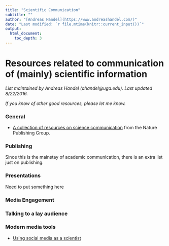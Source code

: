```yaml
---
title: "Scientific Communication"
subtitle: ""
author: "[Andreas Handel](https://www.andreashandel.com/)"
date: "Last modified: `r file.mtime(knitr::current_input())`"
output: 
  html_document:
    toc_depth: 3
---
```




# Resources related to communication of (mainly) scientific information

*List maintained by Andreas Handel (ahandel@uga.edu). Last updated 8/22/2016.*

*If you know of other good resources, please let me know.*


### General

- [A collection of resources on science communication](http://www.nature.com/scitable/topic/scientific-communication-14121566) from the Nature Publishing Group.

### Publishing

Since this is the mainstay of academic communication, there is an extra list just on publishing.


### Presentations

Need to put something here

### Media Engagement


### Talking to a lay audience


### Modern media tools

- [Using social media as a scientist](http://www.fromthelabbench.com/from-the-lab-bench-science-blog/2016/8/4/how-i-use-social-media-as-a-scientist)

